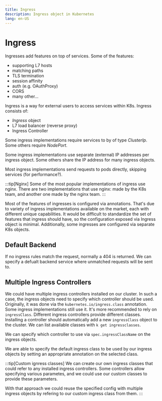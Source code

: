 ```yaml
---
title: Ingress
description: Ingress object in Kubernetes
lang: en-US
---
```



# Ingress

Ingresses add features on top of services. Some of the features:

- supporting L7 hosts
- matching paths
- TLS termination
- session affinity
- auth (e.g. OAuthProxy)
- CORS
- many other...

Ingress is a way for external users to access services within K8s. Ingress
consists of:

- *Ingress* object
- L7 load balancer (reverse proxy)
- Ingress Controller

Some ingress implementations require services to by of type *ClusterIp*. Some
others require *NodePort*.

Some ingress implementations use separate (external) IP addresses per ingress
object. Some others share the IP address for many ingress objects.

Most ingress implementations send requests to pods directly, skipping services
(for performance?).

:::tip[Nginx]
Some of the most popular implementations of ingress use nginx. There are two
implementations that use nginx: made by the K8s team, and another one made by
the nginx team.
:::

Most of the features of ingresses is configured via annotations. That's due to
variety of ingress implementations available on the market, each with different
unique capabilities. It would be difficult to standardize the set of features
that ingress should have, so the configuration exposed via Ingress object is
minimal. Additionally, some ingresses are configured via separate K8s objects.

## Default Backend

If no ingress rules match the request, normally a 404 is returned. We can specify
a defualt backend service where unmatched requests will be sent to.

## Multiple Ingress Controllers

We could have multiple ingress controllers installed on our cluster. In such a
case, the ingress objects need to specify which controller should be used.
Originally, it was done via the `kubernetes.io/ingress.class` annotation. Some
ingress implementations still use it. It's more recommended to rely on
`ingressClass`. Different ingress controllers provide different classes.
Installing a controller should automatically add a new `ingressClass` object to
the cluster. We can list available classes with `k get ingressclasses`.

We can specify which controller to use via `spec.ingressClassName` on the
ingress objects.

We are able to specify the default ingress class to be used by our ingress
objects by setting an appropriate annotation on the selected class.

:::tip[Custom ignress classes]
We can create our own ingress classes that could refer to any installed ingress
controllers. Some controllers allow specifying various parametes, and we could
use our custom classes to provide these parameters.

With that approach we could reuse the specified config with multiple ingress
objects by refering to our custom ingress class from them.
:::